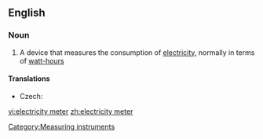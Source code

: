 ==English==

===Noun===
{{wikipedia}}
{{en-noun|sg=[[electricity]] [[meter]]}}

# A device that measures the consumption of [[electricity]], normally in terms of [[watt-hour]]s

====Translations====
{{trans-top|a device that measures the consumption of electricity}}
* Czech: {{t|cs|elektroměr|m}}
{{trans-mid}}
{{trans-bottom}}

[[Category:Measuring instruments]]

[[vi:electricity meter]]
[[zh:electricity meter]]